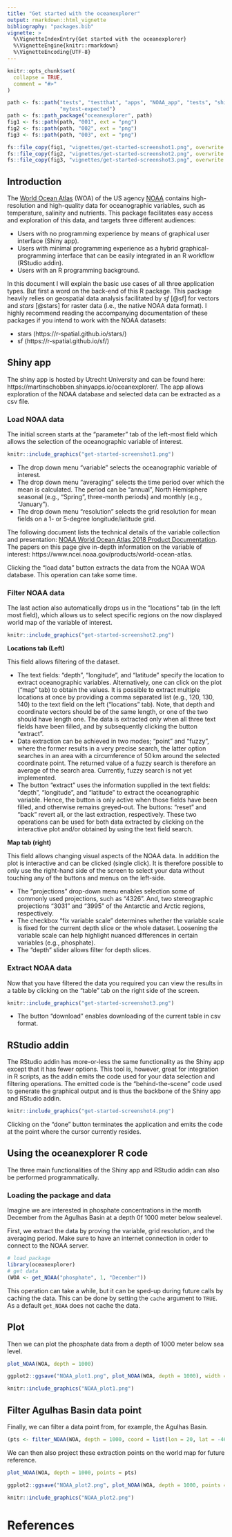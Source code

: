 ```yaml
---
title: "Get started with the oceanexplorer"
output: rmarkdown::html_vignette
bibliography: "packages.bib"
vignette: >
  %\VignetteIndexEntry{Get started with the oceanexplorer}
  %\VignetteEngine{knitr::rmarkdown}
  %\VignetteEncoding{UTF-8}
---
```


```r
knitr::opts_chunk$set(
  collapse = TRUE,
  comment = "#>"
)
```

```r
path <- fs::path("tests", "testthat", "apps", "NOAA_app", "tests", "shinytest",
                 "mytest-expected")
path <- fs::path_package("oceanexplorer", path)
fig1 <- fs::path(path, "001", ext = "png")
fig2 <- fs::path(path, "002", ext = "png")
fig3 <- fs::path(path, "003", ext = "png")

fs::file_copy(fig1, "vignettes/get-started-screenshot1.png", overwrite = TRUE)
fs::file_copy(fig2, "vignettes/get-started-screenshot2.png", overwrite = TRUE)
fs::file_copy(fig3, "vignettes/get-started-screenshot3.png", overwrite = TRUE)
```


## Introduction
The [World Ocean Atlas](https://www.nodc.noaa.gov/OC5/SELECT/woaselect/woaselect.html) (WOA) of the US agency [NOAA](https://www.ncei.noaa.gov/) contains high-resolution and high-quality data for oceanographic variables, such as temperature, salinity and nutrients. This package facilitates easy access and exploration of this data, and targets three different audiences:

-   Users with no programming experience by means of graphical user interface (Shiny app).
-   Users with minimal programming experience as a hybrid graphical-programming interface that can be easily integrated in an R workflow (RStudio addin).
-   Users with an R programming background.

In this document I will explain the basic use cases of all three application types. But first a word on the back-end of this R package. This package heavily relies on geospatial data analysis facilitated by *sf* [@sf] for vectors and *stars* [@stars] for raster data (i.e., the native NOAA data format). I highly recommend reading the accompanying documentation of these packages if you intend to work with the NOAA datasets:

-   stars (https://r-spatial.github.io/stars/)
-   sf (https://r-spatial.github.io/sf/)


## Shiny app

The shiny app is hosted by Utrecht University and can be found here: https://martinschobben.shinyapps.io/oceanexplorer/. The app allows exploration of the NOAA database and selected data can be extracted as a csv file.

### Load NOAA data

The initial screen starts at the "parameter" tab of the left-most field which allows the selection of the oceanographic variable of interest.

```r
knitr::include_graphics("get-started-screenshot1.png")
```

-   The drop down menu "variable" selects the oceanographic variable of interest. 
-   The drop down menu "averaging" selects the time period over which the mean is calculated. The period can be "annual", North Hemisphere seasonal (e.g., "Spring", three-month periods) and monthly (e.g., "January").
-   The drop down menu "resolution" selects the grid resolution for mean fields on a 1- or 5-degree longitude/latitude grid.

The following document lists the technical details of the variable collection and presentation: [NOAA World Ocean Atlas 2018 Product Documentation](https://www.ncei.noaa.gov/data/oceans/woa/WOA18/DOC/woa18documentation.pdf). The papers on this page give in-depth information on the variable of interest: https://www.ncei.noaa.gov/products/world-ocean-atlas.

Clicking the "load data" button extracts the data from the NOAA WOA database. This operation can take some time. 

### Filter NOAA data

The last action also automatically drops us in the "locations" tab (in the left most field), which allows us to select specific regions on the now displayed world map of the variable of interest. 

```r
knitr::include_graphics("get-started-screenshot2.png")
```

**Locations tab (Left)**

This field allows filtering of the dataset. 

-   The text fields: "depth", "longitude", and "latitude" specify the location to extract oceanographic variables. Alternatively, one can click on the plot ("map" tab) to obtain the values. It is possible to extract multiple locations at once by providing a comma separated list (e.g., 120, 130, 140) to the text field on the left ("locations" tab). Note, that depth and coordinate vectors should be of the same length, or one of the two should have length one. The data is extracted only when all three text fields have been filled, and by subsequently clicking the button "extract".
-   Data extraction can be achieved in two modes; "point" and "fuzzy", where the former results in a very precise search, the latter option searches in an area with a circumference of 50$\,$km around the selected coordinate point. The returned value of a fuzzy search is therefore an average of the search area. Currently, fuzzy search is not yet implemented.
-   The button "extract" uses the information supplied in the text fields: "depth", "longitude", and "latitude" to extract the oceanographic variable. Hence, the button is only active when those fields have been filled, and otherwise remains greyed-out. The buttons: "reset" and "back" revert all, or the last extraction, respectively. These two operations can be used for both data extracted by clicking on the interactive plot and/or obtained by using the text field search.

**Map tab (right)**

This field allows changing visual aspects of the NOAA data. In addition the plot is interactive and can be clicked (single click). It is therefore possible to only use the right-hand side of the screen to select your data without touching any of the buttons and menus on the left-side.

-   The "projections" drop-down menu enables selection some of commonly used projections, such as "4326". And, two stereographic projections "3031" and "3995" of the Antarctic and Arctic regions, respectively.
-   The checkbox "fix variable scale" determines whether the variable scale is fixed for the current depth slice or the whole dataset. Loosening the variable scale can help highlight nuanced differences in certain variables (e.g., phosphate).
-   The "depth" slider allows filter for depth slices.

### Extract NOAA data

Now that you have filtered the data you required you can view the results in a table by clicking on the "table" tab on the right side of the screen.

```r
knitr::include_graphics("get-started-screenshot3.png")
```

-   The button "download" enables downloading of the current table in csv format.

## RStudio addin

The RStudio addin has more-or-less the same functionality as the Shiny app except that it has fewer options. This tool is, however, great for integration in R scripts, as the addin emits the code used for your data selection and filtering operations. The emitted code is the "behind-the-scene" code used to generate the graphical output and is thus the backbone of the Shiny app and RStudio addin.

```r
knitr::include_graphics("get-started-screenshot4.png")
```

Clicking on the "done" button terminates the application and emits the code at the point where the cursor currently resides.

## Using the oceanexplorer R code

The three main functionalities of the Shiny app and RStudio addin can also be performed programmatically.

### Loading the package and data

Imagine we are interested in phosphate concentrations in the month December from the Agulhas Basin at a depth 0f 1000 meter below sealevel.

First, we extract the data by proving the variable, grid resolution, and the averaging period. Make sure to have an internet connection in order to connect to the NOAA server.

```r
# load package
library(oceanexplorer)
# get data
(WOA <- get_NOAA("phosphate", 1, "December"))
```

This operation can take a while, but it can be sped-up during future calls by caching the data. This can be done by setting the `cache` argument to `TRUE`. As a default `get_NOAA` does not cache the data.

## Plot 

Then we can plot the phosphate data from a depth of 1000 meter below sea level.

```r
plot_NOAA(WOA, depth = 1000)
```

```r
ggplot2::ggsave("NOAA_plot1.png", plot_NOAA(WOA, depth = 1000), width = 9)
```

```r
knitr::include_graphics("NOAA_plot1.png")
```

## Filter Agulhas Basin data point

Finally, we can filter a data point from, for example, the Agulhas Basin.

```r
(pts <- filter_NOAA(WOA, depth = 1000, coord = list(lon = 20, lat = -46)))
```

We can then also project these extraction points on the world map for future reference.

```r
plot_NOAA(WOA, depth = 1000, points = pts)
```

```r
ggplot2::ggsave("NOAA_plot2.png", plot_NOAA(WOA, depth = 1000, points = pts), width = 9)
```

```r
knitr::include_graphics("NOAA_plot2.png")
```

# References
